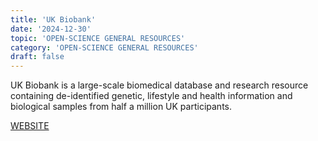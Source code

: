 ```yaml
---
title: 'UK Biobank'
date: '2024-12-30'
topic: 'OPEN-SCIENCE GENERAL RESOURCES'
category: 'OPEN-SCIENCE GENERAL RESOURCES'
draft: false
---
```


UK Biobank is a large-scale biomedical database and research resource containing de-identified genetic, lifestyle and health information and biological samples from half a million UK participants.

<a className="text-primary-400 underline" target="_blank" href="https://www.ukbiobank.ac.uk/">WEBSITE</a>

